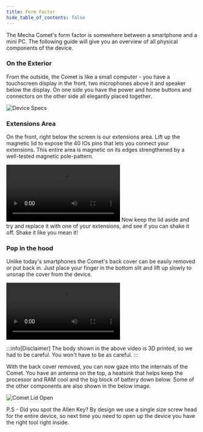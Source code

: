 ```yaml
---
title: Form Factor
hide_table_of_contents: false
---
```



The Mecha Comet's form factor is somewhere between a smartphone and a mini PC. The following guide will give you an overview of all physical components of the device.

### On the Exterior
From the outside, the Comet is like a small computer - you have a touchscreen display in the front, two microphones above it and speaker below the display. On one side you have the power and home buttons and connectors on the other side all elegantly placed together.

![Device Specs](/assets/comet/getting-started/comet-specs.svg)

### Extensions Area
On the front, right below the screen is our extensions area. Lift up the magnetic lid to expose the 40 IOs pins that lets you connect your extensions. This entire area is magnetic on its edges strengthened by a well-tested magnetic pole-pattern. 

<Video src="https://web-assets.mecha.so/developers-v1/comet/comet-extension.mp4">
    Your browser does not support the video tag.
</Video>
Now keep the lid aside and try and replace it with one of your extensions, and see if you can shake it off. Shake it like you mean it!

### Pop in the hood
Unlike today's smartphones the Comet's back cover can be easily removed or put back in. Just place your finger in the bottom slit and lift up slowly to unsnap the cover from the device.

<Video src="https://web-assets.mecha.so/developers-v1/comet/comet-back-lid.mp4">
    Your browser does not support the video tag.
</Video>

:::info[Disclaimer]
    The body shown in the above video is 3D printed, so we had to be careful. You won't have to be as careful.
:::

With the back cover removed, you can now gaze into the internals of the Comet. You have an antenna on the top, a heatsink that helps keep the processor and RAM cool and the big block of battery down below. Some of the other components are also shown in the below image.

![Comet Lid Open](/assets/comet/getting-started/comet-back-open.jpg)

P.S - Did you spot the Allen Key? By design we use a single size screw head for the entire device, so next time you need to open up the device you have the right tool right inside.

